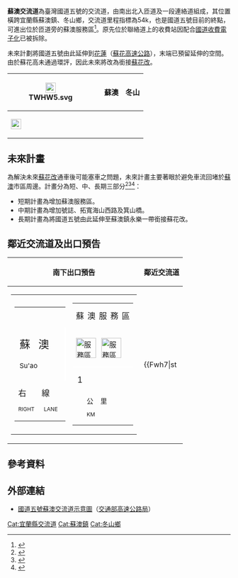 {{coord|24|37|13.18|N|121|48|50.6|E|display=title}}
{{Infobox Taiwan Highway IC
| name=蘇澳交流道
| name_en = Su'ao Interchange
| rd_type = NH
| rd_number = 5
| exit = 54
| exit_name = 蘇澳
| location = [[臺灣|臺灣]][[宜蘭縣|宜蘭縣]][[蘇澳鎮_(台灣)|蘇澳鎮]]、[[冬山鄉|冬山鄉]]
| connect = {{Jct|country=TWN|TRIL|42}}、馬賽路、海山西路
| goto = [[蘇澳服務區|蘇澳服務區]]、蘇澳鎮、冬山鄉
| class = 半套Y型
| time = 2006年1月22日（南出北入）預計2032年（北出南入）
}}
'''蘇澳交流道'''為臺灣國道五號的交流道，由南出北入匝道及一段連絡道組成，其位置橫跨宜蘭縣蘇澳鎮、冬山鄉，交流道里程指標為54k，也是國道五號目前的終點，可進出位於匝道旁的蘇澳服務區<ref>{{cite web | url = https://udn.com/news/story/11322/2963340 | title = 迎接蘇花改通車 蘇澳服務區啟用 | accessdate = 2018-02-02 | archive-date = 2018-08-04 | archive-url = https://web.archive.org/web/20180804110020/https://udn.com/news/story/11322/2963340 | dead-url = no }}</ref>。原先位於聯絡道上的收費站因配合[[高速公路電子收費系統_(臺灣)|國道收費電子化]]已被拆除。

未來計劃將國道五號由此延伸到[[花蓮縣|花蓮]]（[[蘇花高速公路計畫|蘇花高速公路]]），末端已預留延伸的空間。由於蘇花高未通過環評，因此未來將改為銜接[[蘇花公路改善計畫|蘇花改]]。
{|class="wikitable" style="text-align:center"
! rowspan=2 | [[File:TWHW5.svg|23px]]
| rowspan=2 | {{Taiwan Highway IC|54|蘇澳}}
| '''蘇澳　冬山''' 
|-
| [[File:FreewayICser.png|23px]]'''{{Blue|蘇澳服務區}}'''
|}

== 未來計畫 ==
為解決未來[[蘇花公路改善計畫|蘇花改]]通車後可能塞車之問題，未來計畫主要著眼於避免車流回堵於[[蘇澳_(大字)|蘇澳]]市區周邊。計畫分為短、中、長期三部分<ref>{{Cite web |url=https://udn.com/news/story/7934/3992883 |title=蘇花改明年通車遊客多 宜蘭促銜接國5並增冬山交流道 聯合報 |access-date=2020-11-11 |archive-date=2020-11-13 |archive-url=https://web.archive.org/web/20201113021358/https://udn.com/news/story/7934/3992883 |dead-url=no }}</ref><ref>{{Cite web |url=https://news.ltn.com.tw/news/local/paper/1114996 |title=蘇澳交流道銜接台九線 4年內完成 自由時報 |access-date=2020-11-11 |archive-date=2020-11-12 |archive-url=https://web.archive.org/web/20201112192820/https://news.ltn.com.tw/news/local/paper/1114996 |dead-url=no }}</ref><ref>{{Cite web |url=http://up.e-land.gov.tw/DBQ-News/160316173026_Book.pdf |title=公展計畫書...-宜蘭縣政府國土暨都市計畫資訊網 P.20 |access-date=2020-11-11 |archive-date=2020-11-12 |archive-url=https://web.archive.org/web/20201112184806/http://up.e-land.gov.tw/DBQ-News/160316173026_Book.pdf |dead-url=no }}</ref>：
* 短期計畫為增加蘇澳服務區。
* 中期計畫為增加號誌、拓寬海山西路及箕山橋。
* 長期計畫為將國道五號由此延伸至蘇澳鎮永樂一帶銜接蘇花改。

== 鄰近交流道及出口預告 ==
{| class="toccolours" border="1" cellpadding="4" style="margin:0 auto; border-collapse:collapse; text-align:center; #FFF-space:nowrap"
! 南下出口預告 !! 鄰近交流道
|-
|
{|
| style="text-align:right; font-size:15px" | {{Taiwan Highway IC|54|蘇澳}}
{|style="background-color:#007F00; text-align:center; color:#FFF; font-weight:bold"
| colspan="2" | <div style="margin:39px"></div>
|-
| style="width:90px; border-right:2px solid #FFF; line-height:24px; font-size:24px; word-spacing:12px" | 蘇 澳<div style="font-size:15px">Su'ao</div>
| style="width:90px; line-height:24px; font-size:24px; word-spacing:12px" | 冬 山<div style="font-size:15px">Dongshan</div>
|-
| colspan="2" style="line-height:18px; font-size:18px; word-spacing:30px" | 右 線<div style="font-size:12px; word-spacing:18px">RIGHT LANE</div>
|}
| valign="bottom" |
{|style="width:130px; background-color:#003D80; color:#FFF; font-weight:bold"
| <div style="margin-top:3px; line-height:18px; font-size:18px; word-spacing:3px">蘇 澳 服 務 區</div>
|-
| style="border-bottom:2px solid #FFF" | <div style="margin-bottom:3px">[[File:服務區加油站標誌.svg|x45px]]<span style="margin-left:12px">[[File:服務區餐旅服務標誌.svg|x45px]]</span></div>
|-
| <div style="margin-top:3px; margin-left:3px; line-height:15px; font-size:18px">1<div style="display:inline-block; vertical-align:middle; margin-left:21px; font-size:15px; word-spacing:12px">公 里<div style="font-size:12px">KM</div></div></div>
|}
|}
|
{{Start expwy box|[[中華民國國道|中華民國國道]]}}
{{S-expwy IC|[[羅東交流道|羅東交流道]]|往　[[宜蘭交流道|宜蘭交流道]]}}
{{S-line|{{Jct|country=TWN|NH|5}}|54k|#007A36}}
{{Expwy Terminus3}}
{{Illus}}
{{Fwu|st|[[宜蘭市|宜蘭]]}}
{{Fwi|Full|47|羅東}}
{{Fwh|st}}
{{Fwm|TWHW5}}
{{Fwh7|st|||ser|蘇澳}}
{{Fwbr|54|蘇澳|hu||ser|gh|[[蘇澳鎮_(台灣)|蘇澳]]、[[冬山鄉|冬山]]}}
{{Fwed}}
|}

== 參考資料 ==
{{Reflist}}

== 外部連結 ==
* [https://www.freeway.gov.tw/UserFiles/File/Freeway%20No.5%20interchange/%E8%98%87%E6%BE%B3.pdf 國道五號蘇澳交流道示意圖]（[[交通部高速公路局|交通部高速公路局]]）

{{中華民國國道5號}}

[[Cat:宜蘭縣交流道|Cat:宜蘭縣交流道]]
[[Cat:蘇澳鎮|Cat:蘇澳鎮]]
[[Cat:冬山鄉|Cat:冬山鄉]]